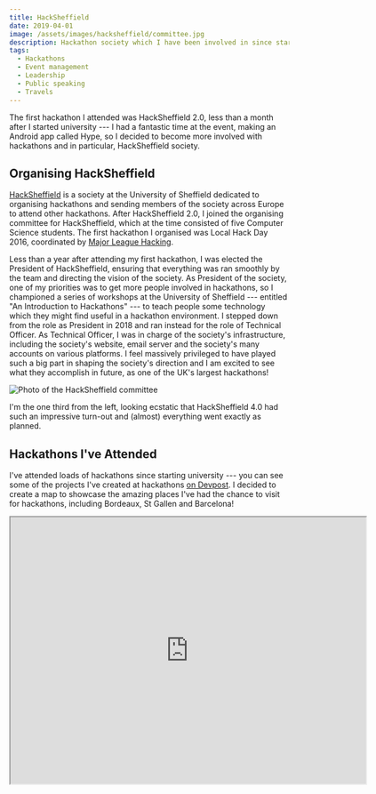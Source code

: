 ```yaml
---
title: HackSheffield
date: 2019-04-01
image: /assets/images/hacksheffield/committee.jpg
description: Hackathon society which I have been involved in since starting university. See which hackathons I have attended and organised.
tags:
  - Hackathons
  - Event management
  - Leadership
  - Public speaking
  - Travels
---
```


The first hackathon I attended was HackSheffield 2.0, less than a month after I started university --- I had a fantastic time at the event, making <nuxt-link to="/projects/hype/">an Android app called Hype</nuxt-link>, so I decided to become more involved with hackathons and in particular, HackSheffield society.

## Organising HackSheffield

[HackSheffield](https://hacksheffield.co) is a society at the University of Sheffield dedicated to organising hackathons and sending members of the society across Europe to attend other hackathons. After HackSheffield 2.0, I joined the organising committee for HackSheffield, which at the time consisted of five Computer Science students. The first hackathon I organised was Local Hack Day 2016, coordinated by [Major League Hacking](https://mlh.io).

Less than a year after attending my first hackathon, I was elected the President of HackSheffield, ensuring that everything was ran smoothly by the team and directing the vision of the society. As President of the society, one of my priorities was to get more people involved in hackathons, so I championed a series of workshops at the University of Sheffield --- entitled "An Introduction to Hackathons" --- to teach people some technology which they might find useful in a hackathon environment. I stepped down from the role as President in 2018 and ran instead for the role of Technical Officer. As Technical Officer, I was in charge of the society's infrastructure, including the society's website, email server and the society's many accounts on various platforms. I feel massively privileged to have played such a big part in shaping the society's direction and I am excited to see what they accomplish in future, as one of the UK's largest hackathons!

![Photo of the HackSheffield committee](/assets/images/hacksheffield/committee.jpg)

I'm the one third from the left, looking ecstatic that HackSheffield 4.0 had such an impressive turn-out and (almost) everything went exactly as planned.

## Hackathons I've Attended

I've attended loads of hackathons since starting university --- you can see some of the projects I've created at hackathons [on Devpost](https://devpost.com/gregives). I decided to create a map to showcase the amazing places I've had the chance to visit for hackathons, including Bordeaux, St Gallen and Barcelona!

<iframe
  title="Greg's Hackathons – Google My Maps"
  src="https://www.google.com/maps/d/u/0/embed?mid=1TPa-VDk3oQ1qIfv2efqFSsRUzG5Zj2p0"
  width="640"
  height="480"
></iframe>
